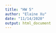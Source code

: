 ```yaml
---
title: "HW 5"
author: "Elaine Xu"
date: "11/14/2020"
output: html_document
---
```


```r

```
